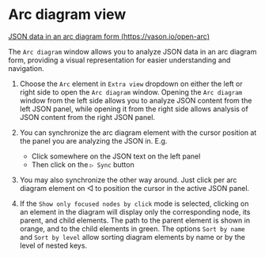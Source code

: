 # Arc diagram view

[JSON data in an arc diagram form (https://vason.io/open-arc)](https://vason.io/open-arc)

The `Arc diagram` window allows you to analyze JSON data in an arc diagram form,
providing a visual representation for easier understanding and navigation.


<ThemedImg name="Arc_diagram_view" />

1. Choose the `Arc` element in `Extra view` dropdown on either the left or right side to open the `Arc diagram` window.
   Opening the `Arc diagram` window from the left side allows you to analyze JSON content from the left JSON panel,
   while opening it from the right side allows analysis of JSON content from the right JSON panel.

2. You can synchronize the arc diagram element with the cursor position at the panel you are analyzing the JSON in. E.g.

   - Click somewhere on the JSON text on the left panel
   - Then click on the `▷ Sync` button

3. You may also synchronize the other way around.
   Just click per arc diagram element on ◁ to position the cursor in the active JSON panel.

4. If the `Show only focused nodes by click` mode is selected,
   clicking on an element in the diagram will display only the corresponding node,
   its parent, and child elements.
   The path to the parent element is shown in orange, and to the child elements in green.
   The options `Sort by name` and `Sort by level` allow sorting diagram elements by name or by the level of nested keys.
